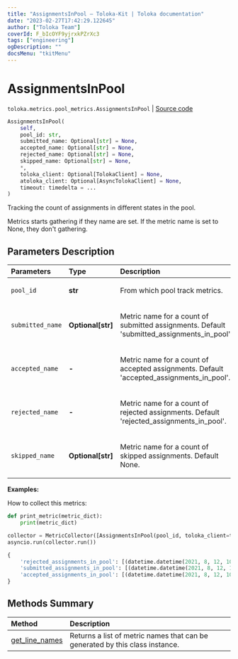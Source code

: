 ```yaml
---
title: "AssignmentsInPool — Toloka-Kit | Toloka documentation"
date: "2023-02-27T17:42:29.122645"
author: ["Toloka Team"]
coverId: F_bIcOYF9yjrxkPZrXc3
tags: ["engineering"]
ogDescription: ""
docsMenu: "tkitMenu"
---
```


# AssignmentsInPool
`toloka.metrics.pool_metrics.AssignmentsInPool` | [Source code](https://github.com/Toloka/toloka-kit/blob/v1.1.4/src/metrics/pool_metrics.py#L207)

```python
AssignmentsInPool(
    self,
    pool_id: str,
    submitted_name: Optional[str] = None,
    accepted_name: Optional[str] = None,
    rejected_name: Optional[str] = None,
    skipped_name: Optional[str] = None,
    *,
    toloka_client: Optional[TolokaClient] = None,
    atoloka_client: Optional[AsyncTolokaClient] = None,
    timeout: timedelta = ...
)
```

Tracking the count of assignments in different states in the pool.

Metrics starts gathering if they name are set. If the metric name is set to None, they don't gathering.

## Parameters Description

| Parameters | Type | Description |
| :----------| :----| :-----------|
`pool_id`|**str**|<p>From which pool track metrics.</p>
`submitted_name`|**Optional\[str\]**|<p>Metric name for a count of submitted assignments. Default &#x27;submitted_assignments_in_pool&#x27;.</p>
`accepted_name `|**-**|<p>Metric name for a count of accepted assignments. Default &#x27;accepted_assignments_in_pool&#x27;.</p>
`rejected_name `|**-**|<p>Metric name for a count of rejected assignments. Default &#x27;rejected_assignments_in_pool&#x27;.</p>
`skipped_name`|**Optional\[str\]**|<p>Metric name for a count of skipped assignments. Default None.</p>

**Examples:**

How to collect this metrics:
```python
def print_metric(metric_dict):
    print(metric_dict)

collector = MetricCollector([AssignmentsInPool(pool_id, toloka_client=toloka_client)], print_metric)
asyncio.run(collector.run())
```

```python
{
    'rejected_assignments_in_pool': [(datetime.datetime(2021, 8, 12, 10, 4, 44, 895232), 0)],
    'submitted_assignments_in_pool': [(datetime.datetime(2021, 8, 12, 10, 4, 45, 321904), 75)],
    'accepted_assignments_in_pool': [(datetime.datetime(2021, 8, 12, 10, 4, 45, 951156), 75)],
}
```
## Methods Summary

| Method | Description |
| :------| :-----------|
[get_line_names](/docs/toloka-kit/reference/toloka.metrics.pool_metrics.AssignmentsInPool.get_line_names)| Returns a list of metric names that can be generated by this class instance.
